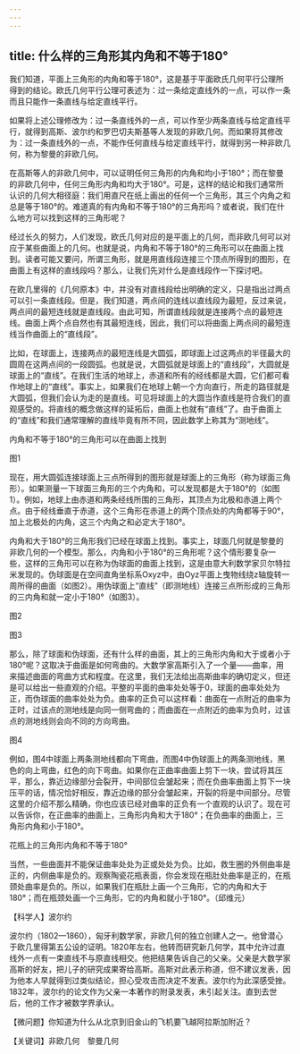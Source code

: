 ```yaml
---
---
---
```

title: 什么样的三角形其内角和不等于180°
---




我们知道，平面上三角形的内角和等于180°，这是基于平面欧氏几何平行公理所得到的结论。欧氏几何平行公理可表述为：过一条给定直线外的一点，可以作一条而且只能作一条直线与给定直线平行。

如果将上述公理修改为：过一条直线外的一点，可以作至少两条直线与给定直线平行，就得到高斯、波尔约和罗巴切夫斯基等人发现的非欧几何。而如果将其修改为：过一条直线外的一点，不能作任何直线与给定直线平行，就得到另一种非欧几何，称为黎曼的非欧几何。

在高斯等人的非欧几何中，可以证明任何三角形的内角和均小于180°；而在黎曼的非欧几何中，任何三角形内角和均大于180°。可是，这样的结论和我们通常所认识的几何大相径庭：我们用直尺在纸上画出的任何一个三角形，其三个内角之和总是等于180°的。难道真的有内角和不等于180°的三角形吗？或者说，我们在什么地方可以找到这样的三角形呢？

经过长久的努力，人们发现，欧氏几何对应的是平面上的几何，而非欧几何可以对应于某些曲面上的几何。也就是说，内角和不等于180°的三角形可以在曲面上找到。读者可能又要问，所谓三角形，就是用直线段连接三个顶点所得到的图形，在曲面上有这样的直线段吗？那么，让我们先对什么是直线段作一下探讨吧。

在欧几里得的《几何原本》中，并没有对直线段给出明确的定义，只是指出过两点可以引一条直线段。但是，我们知道，两点间的连线以直线段为最短，反过来说，两点间的最短连线就是直线段。由此可知，所谓直线段就是连接两个点的最短连线。曲面上两个点自然也有其最短连线，因此，我们可以将曲面上两点间的最短连线当作曲面上的“直线段”。

比如，在球面上，连接两点的最短连线是大圆弧，即球面上过这两点的半径最大的圆周在这两点间的一段圆弧。也就是说，大圆弧就是球面上的“直线段”，大圆就是球面上的“直线”。在我们生活的地球上，赤道和所有的经线都是大圆，它们都可看作地球上的“直线”。事实上，如果我们在地球上朝一个方向直行，所走的路径就是大圆弧，但我们会认为走的是直线。可见将球面上的大圆当作直线是符合我们的直观感受的。将直线的概念做这样的延拓后，曲面上也就有“直线”了。由于曲面上的“直线”和我们通常理解的直线毕竟有所不同，因此数学上称其为“测地线”。

内角和不等于180°的三角形可以在曲面上找到



图1



现在，用大圆弧连接球面上三点所得到的图形就是球面上的三角形（称为球面三角形）。如果测量一下球面三角形的三个内角和，可以发现都是大于180°的（如图1）。例如，地球上由赤道和两条经线所围的三角形，其顶点为北极和赤道上两个点。由于经线垂直于赤道，这个三角形在赤道上的两个顶点处的内角都等于90°，加上北极处的内角，这三个内角之和必定大于180°。

内角和大于180°的三角形我们已经在球面上找到。事实上，球面几何就是黎曼的非欧几何的一个模型。那么，内角和小于180°的三角形呢？这个情形要复杂一些，这样的三角形可以在称为伪球面的曲面上找到，这是由意大利数学家贝尔特拉米发现的。伪球面是在空间直角坐标系Oxyz中，由Oyz平面上曳物线绕z轴旋转一周所得的曲面（如图2）。用伪球面上“直线”（即测地线）连接三点所形成的三角形的三内角和就一定小于180°（如图3）。

图2



图3



那么，除了球面和伪球面，还有什么样的曲面，其上的三角形内角和大于或者小于180°呢？这取决于曲面是如何弯曲的。大数学家高斯引入了一个量——曲率，用来描述曲面的弯曲方式和程度。在这里，我们无法给出高斯曲率的确切定义，但还是可以给出一些直观的介绍。平整的平面的曲率处处等于0，球面的曲率处处为正，而伪球面的曲率处处为负。曲率的正负可以这样看：曲面在一点附近的曲率为正时，过该点的测地线是向同一侧弯曲的；而曲面在一点附近的曲率为负时，过该点的测地线则会向不同的方向弯曲。

图4



例如，图4中球面上两条测地线都向下弯曲，而图4中伪球面上的两条测地线，黑色的向上弯曲，红色的向下弯曲。如果你在正曲率曲面上剪下一块，尝试将其压平，那么，靠近边缘部分会裂开，中间部位会皱起来；而在负曲率曲面上剪下一块压平的话，情况恰好相反，靠近边缘的部分会皱起来，开裂的将是中间部分。尽管这里的介绍不那么精确，你也应该已经对曲率的正负有一个直观的认识了。现在可以告诉你，在正曲率的曲面上，三角形内角和大于180°；在负曲率的曲面上，三角形内角和小于180°。

花瓶上的三角形内角和不等于180°



当然，一些曲面并不能保证曲率处处为正或处处为负。比如，救生圈的外侧曲率是正的，内侧曲率是负的。观察陶瓷花瓶表面，你会发现在瓶肚处曲率是正的，在瓶颈处曲率是负的。所以，如果我们在瓶肚上画一个三角形，它的内角和大于180°；而在瓶颈处画一个三角形，它的内角和就小于180°。（邱维元）





【科学人】波尔约



波尔约（1802—1860），匈牙利数学家，非欧几何的独立创建人之一。他曾潜心于欧几里得第五公设的证明。1820年左右，他转而研究新几何学，其中允许过直线外一点有一束直线不与原直线相交。他把结果告诉自己的父亲。父亲是大数学家高斯的好友，把儿子的研究成果寄给高斯。高斯对此表示称道，但不建议发表，因为他本人早就得到过类似结论，担心受攻击而决定不发表。波尔约为此深感受挫。1832年，波尔约的论文作为父亲一本著作的附录发表，未引起关注。直到去世后，他的工作才被数学界承认。

【微问题】你知道为什么从北京到旧金山的飞机要飞越阿拉斯加附近？

【关键词】非欧几何　黎曼几何